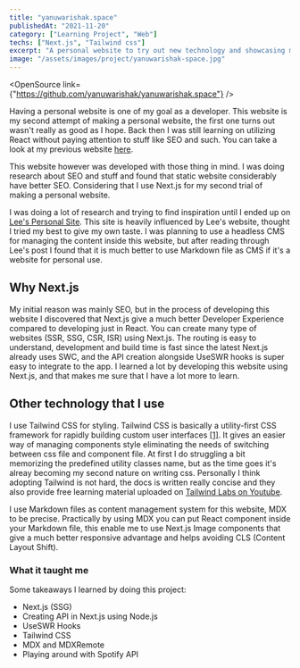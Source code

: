 ```yaml
---
title: "yanuwarishak.space"
publishedAt: "2021-11-20"
category: ["Learning Project", "Web"]
techs: ["Next.js", "Tailwind css"]
excerpt: "A personal website to try out new technology and showcasing my portfolio."
image: "/assets/images/project/yanuwarishak-space.jpg"
---
```


<OpenSource link={"https://github.com/yanuwarishak/yanuwarishak.space"} />

Having a personal website is one of my goal as a developer. This website is my second
attempt of making a personal website, the first one turns out wasn't really as good
as I hope. Back then I was still learning on utilizing React without paying attention
to stuff like SEO and such. You can take a look at my previous website [here](https://thirsty-brahmagupta-fa884b.netlify.app/).

This website however was developed with those thing in mind.
I was doing research about SEO and stuff and found that static website considerably have better SEO.
Considering that I use Next.js for my second trial of making a personal website.

I was doing a lot of research and trying to find inspiration until I ended up on [Lee's Personal Site](https://leerob.io).
This site is heavily influenced by Lee's website, thought I tried my best to give my own taste.
I was planning to use a headless CMS for managing the content inside this website, but after reading through Lee's post I found that it is much
better to use Markdown file as CMS if it's a website for personal use.

## Why Next.js

My initial reason was mainly SEO, but in the process of developing this website
I discovered that Next.js give a much better Developer Experience compared to developing just in React.
You can create many type of websites (SSR, SSG, CSR, ISR) using Next.js.
The routing is easy to understand, development and build time is fast since the latest Next.js already uses SWC,
and the API creation alongside UseSWR hooks is super easy to integrate to the app.
I learned a lot by developing this website using Next.js, and that makes me sure that I have a lot more to learn.

## Other technology that I use

I use Tailwind CSS for styling. Tailwind CSS is basically a utility-first CSS framework for rapidly building custom user interfaces [[1]](https://www.geeksforgeeks.org/introduction-to-tailwind-css/).
It gives an easier way of managing components style eliminating the needs of switching between css file and component file.
At first I do struggling a bit memorizing the predefined utility classes name, but as the time goes it's alreay becoming my second nature on writing css.
Personally I think adopting Tailwind is not hard, the docs is written really concise
and they also provide free learning material uploaded on [Tailwind Labs on Youtube](https://www.youtube.com/tailwindlabs).

I use Markdown files as content management system for this website, MDX to be precise.
Practically by using MDX you can put React component inside your Markdown file,
this enable me to use Next.js Image components that give a much better responsive advantage
and helps avoiding CLS (Content Layout Shift).

### What it taught me

Some takeaways I learned by doing this project:

- Next.js (SSG)
- Creating API in Next.js using Node.js
- UseSWR Hooks
- Tailwind CSS
- MDX and MDXRemote
- Playing around with Spotify API
